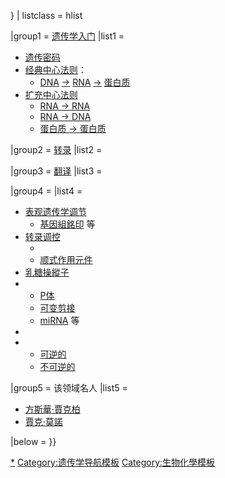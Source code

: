 {{Navbox
| name    = 基因表达
| title   = [[基因表达]]
| image   = 
| state   = {{{state|{{{1|}}}}}}
| listclass = hlist

|group1  = [[遗传学入门]]
|list1   = 
* [[遗传密码]]
* [[中心法则|经典中心法则]]：
** [[DNA]] [[转录|→]] [[mRNA|RNA]] [[翻譯_(生物學)|→]] [[蛋白质]]
* [[中心法则#中心法则的扩充|扩充中心法则]]
** [[RNA复制|RNA → RNA]]
** [[逆转录|RNA → DNA]]
** [[朊毒体|蛋白质 → 蛋白质]]

|group2  = [[转录]]
|list2   = {{Navbox|child
   | groupwidth = 8.0em
   | groupstyle = font-weight: normal;
   | evenodd = swap

   | group1 = 类型
   | list1 =
* {{link-en|细菌转录|Bacterial transcription}} 
* [[古菌转录]] 
* [[真核转录]]

   | group2 = 关键元素
   | list2 =
* [[转录因子]]
* [[RNA聚合酶]]
* [[启动子]]

   | group3 = [[转录后修饰]]
   | list3 =
* [[前信使RNA|hnRNA]]
* [[5'端帽|5'端加帽]]
* [[RNA剪接]]
* [[多腺苷酸化]]
* [[Histone acetylation and deacetylation]]
}}

|group3  = [[翻译 (遗传学)|翻译]]
|list3   = {{Navbox|child
   | groupwidth = 8.0em
   | groupstyle = font-weight: normal;
   | evenodd = swap

   | group1 = 类型
   | list1 =
* [[原核翻译]]
* [[古菌翻译]] 
* [[真核翻译]]

   | group2 = 关键元素
   | list2 =
* [[核糖体]]
* [[tRNA]]
* [[翻译后修饰]]
}}

|group4  = {{link-en|基因表达调控|Regulation of gene expression}}
|list4   =  
* [[表观遗传学|表观遗传学调节]]
** [[基因組銘印]] 等
* [[转录调控]]
** {{le|基因调控网络|Gene regulatory network}}
** [[顺式作用元件]]
* [[乳糖操縱子]]
* {{link-en|转录后调控|Post-transcriptional regulation}}
** [[P体]]
** [[可变剪接]]
** [[miRNA]] 等
* {{link-en|翻译调控|Translational regulation}}
* {{link-en|翻译后调控|Post-translational regulation}}
** [[磷酸化|可逆的]]
** [[蛋白酶解|不可逆的]]

|group5  = 该领域名人
|list5   = 
* [[方斯華·賈克柏]]
* [[賈克·莫諾]]

|below   = {{蛋白质生物合成导航}}
}}<noinclude>

[[Category:基因表达|*]]
[[Category:遗传学导航模板]]
[[Category:生物化學模板]]
</noinclude>